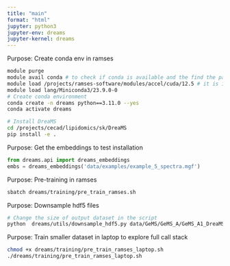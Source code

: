 ```yaml
---
title: "main"
format: "html"
jupyter: python3
jupyter-env: dreams
jupyter-kernel: dreams
---
```


Purpose: Create conda env in ramses
```bash
module purge
module avail conda # to check if conda is available and the find the path, truncated names works
module load /projects/ramses-software/modules/accel/cuda/12.5 # it is important to load this before installing dreams
module load lang/Miniconda3/23.9.0-0
# Create conda environment
conda create -n dreams python==3.11.0 --yes
conda activate dreams

# Install DreaMS
cd /projects/cecad/lipidomics/sk/DreaMS
pip install -e .  
```

Purpose: Get the embeddings to test installation
```python
from dreams.api import dreams_embeddings
embs = dreams_embeddings('data/examples/example_5_spectra.mgf')
```

Purpose: Pre-training in ramses
```bash
sbatch dreams/training/pre_train_ramses.sh
```

Purpose: Downsample hdf5 files
```bash
# Change the size of output dataset in the script
python  dreams/utils/downsample_hdf5.py data/GeMS/GeMS_A/GeMS_A1_DreaMS_rand50k.hdf5
```

Purpose: Train smaller dataset in laptop to explore full call stack
```bash
chmod +x dreams/training/pre_train_ramses_laptop.sh
./dreams/training/pre_train_ramses_laptop.sh
```
